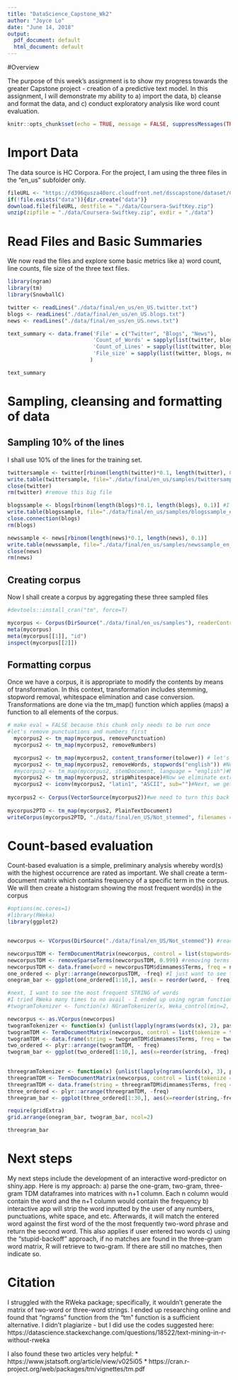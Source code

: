 ---
title: "DataScience_Capstone_Wk2"
author: "Joyce Lo"
date: "June 14, 2018"
output:
  pdf_document: default
  html_document: default
---

#Overview

The purpose of this week's assignment is to show my progress towards the greater Capstone project - creation of a predictive text model.  In this assignment, I will demonstrate my ability to a) import the data, b) cleanse and format the data, and c) conduct exploratory analysis like word count evaluation.


```{r setup, include=FALSE}
knitr::opts_chunk$set(echo = TRUE, message = FALSE, suppressMessages(TRUE), suppressWarnings(TRUE))
```

# Import Data
The data source is HC Corpora.  For the project, I am using the three files in the "en_us" subfolder only.  
```{r downloadData, eval=FALSE} 
fileURL <- "https://d396qusza40orc.cloudfront.net/dsscapstone/dataset/Coursera-SwiftKey.zip"
if(!file.exists("data")){dir.create("data")}
download.file(fileURL, destfile = "./data/Coursera-SwiftKey.zip")
unzip(zipfile = "./data/Coursera-Swiftkey.zip", exdir = "./data")
```

# Read Files and Basic Summaries
We now read the files and explore some basic metrics like a) word count, line counts, file size of the three text files.
``` {r readFiles, warning=FALSE, message=FALSE}
library(ngram)
library(tm)
library(SnowballC)

twitter <- readLines("./data/final/en_us/en_US.twitter.txt")
blogs <- readLines("./data/final/en_us/en_US.blogs.txt")
news <- readLines("./data/final/en_us/en_US.news.txt")

text_summary <- data.frame('File' = c("Twitter", "Blogs", "News"),
                           'Count_of_Words' = sapply(list(twitter, blogs, news), function(x){format(wordcount(x), sep=" ", count.function=sum)}),
                           'Count_of_Lines' = sapply(list(twitter, blogs, news), function(x) {length(x)}),
                           'File_size' = sapply(list(twitter, blogs, news), function(x){format(object.size(x), "MB")})
                          )

text_summary

```


# Sampling, cleansing and formatting of data

## Sampling 10% of the lines
I shall use 10% of the lines for the training set.  
``` {r sample, eval = FALSE}
twittersample <- twitter[rbinom(length(twitter)*0.1, length(twitter), 0.1)]  #I just want 10% of lines
write.table(twittersample, file="./data/final/en_us/samples/twittersample_en_US.csv",row.names=FALSE,sep=",")
close(twitter)
rm(twitter) #remove this big file

blogssample <- blogs[rbinom(length(blogs)*0.1, length(blogs), 0.1)] #I just want 10% of the lines
write.table(blogssample, file="./data/final/en_us/samples/blogssample_en_US.csv", row.names=FALSE, sep=",")
close.connection(blogs)
rm(blogs)

newssample <- news[rbinom(length(news)*0.1, length(news), 0.1)]
write.table(newssample, file="./data/final/en_us/samples/newssample_en_US.csv", row.names=FALSE, sep=",")
close(news)
rm(news)
```

## Creating corpus
Now I shall create a corpus by aggregating these three sampled files
``` {r corpus, results='hide', eval = FALSE}
#devtools::install_cran("tm", force=T)

mycorpus <- Corpus(DirSource("./data/final/en_us/samples"), readerControl = list(reader=readPlain, language = "en_US"))
meta(mycorpus)
meta(mycorpus[[1]], "id")
inspect(mycorpus[[2]])
```

## Formatting corpus
Once we have a corpus, it is appropriate to modify the contents by means of transformation. In this context, transformation includes stemming, stopword removal, whitespace elimination and case conversion.  Transformations are done via the tm_map() function which applies (maps) a function to all elements of the corpus.  
``` {r transform, eval = FALSE}
# make eval = FALSE because this chunk only needs to be run once
#let's remove punctuations and numbers first
  mycorpus2 <- tm_map(mycorpus, removePunctuation)
  mycorpus2 <- tm_map(mycorpus2, removeNumbers)

  mycorpus2 <- tm_map(mycorpus2, content_transformer(tolower)) # let's transform texts into lower cases
  mycorpus2 <- tm_map(mycorpus2, removeWords, stopwords("english")) #Next, remove stop words like "and", "for", "in", etc.
  #mycorpus2 <- tm_map(mycorpus2, stemDocument, language = "english")#Now we do stemming - i.e. erase words' suffixes to retrieve their radicals.  e.g. 'engage', 'engaged', 'engaging' to 'engag'
  mycorpus2 <- tm_map(mycorpus2, stripWhitespace)#Now we eliminate extra whitespace
  mycorpus2 <- iconv(mycorpus2, "latin1", "ASCII", sub="")#Next, we get rid of non-ASCII characters
  
mycorpus2 <- Corpus(VectorSource(mycorpus2))#we need to turn this back to a corpus first
  
mycorpus2PTD <- tm_map(mycorpus2, PlainTextDocument)
writeCorpus(mycorpus2PTD, "./data/final/en_US/Not_stemmed", filenames = NULL) #Finally, write this training set corpus


```


# Count-based evaluation
Count-based evaluation is a simple, preliminary analysis whereby word(s) with the highest occurrence are rated as important.  We shall create a term-document matrix which contains frequency of a specific term in the corpus.  We will then create a histogram showing the most frequent word(s) in the corpus
```{r n-gram}
#options(mc.cores=1)
#library(RWeka)
library(ggplot2)


newcorpus <- VCorpus(DirSource("./data/final/en_US/Not_stemmed")) #read the Corpus I saved

newcorpusTDM <- TermDocumentMatrix(newcorpus, control = list(stopwords= TRUE))
newcorpusTDM <- removeSparseTerms(newcorpusTDM, 0.999) #removing terms that occur in less than 1% of the Corpus
newcorpusTDM <- data.frame(word = newcorpusTDM$dimnames$Terms, freq = newcorpusTDM$v) 
one_ordered <- plyr::arrange(newcorpusTDM, -freq) #I just want to see the top x in the bar graph
onegram_bar <- ggplot(one_ordered[1:10,], aes(x = reorder(word, - freq), y = freq)) + geom_bar(stat="identity", width=0.3, fill="tomato3") + theme(axis.text.x = element_text(angle=90))

#next, I want to see the most frequent STRING of words
#I tried RWeka many times to no avail - I ended up using ngram function from the tm package instead 
#twogramTokenizer <- function(x) NGramTokenizer(x, Weka_control(min=2, max=2))

newcorpus <- as.VCorpus(newcorpus)
twogramTokenizer <- function(x) {unlist(lapply(ngrams(words(x), 2), paste, collapse = " "), use.names = FALSE)}
twogramTDM <- TermDocumentMatrix(newcorpus, control = list(tokenize = twogramTokenizer))
twogramTDM <- data.frame(string = twogramTDM$dimnames$Terms, freq = twogramTDM$v)
two_ordered <- plyr::arrange(twogramTDM, - freq)
twogram_bar <- ggplot(two_ordered[1:10,], aes(x=reorder(string, -freq), y=freq)) + geom_bar(stat="identity", width=0.3, fill="purple") + theme(axis.text.x = element_text(angle=90))
                                                                              

threegramTokenizer <- function(x) {unlist(lapply(ngrams(words(x), 3), paste, collapse = " "), use.names = FALSE)}
threegramTDM <- TermDocumentMatrix(newcorpus, control = list(tokenize = threegramTokenizer))
threegramTDM <- data.frame(string = threegramTDM$dimnames$Terms, freq = threegramTDM$v)
three_ordered <- plyr::arrange(threegramTDM, -freq)
threegram_bar <- ggplot(three_ordered[1:30,], aes(x=reorder(string,-freq), y=freq)) + geom_bar(stat = "identity", width=0.3, fill="green") + theme(axis.text.x = element_text(angle=90))

require(gridExtra)
grid.arrange(onegram_bar, twogram_bar, ncol=2)

threegram_bar

```


# Next steps
My next steps include the development of an interactive word-predictor on shiny.app.  Here is my approach:
  a) parse the one-gram, two-gram, three-gram TDM dataframes into matrices with n+1 column.  Each n column would contain the word and the n+1 column would contain the frequency
  b) interactive app will strip the word inputted by the user of any numbers, punctuations, white space, and etc.  Afterwards, it will match the entered word against the first word of the the most frequently two-word phrase and return the second word.  This also applies if user entered two words
  c) using the "stupid-backoff" approach, if no matches are found in the three-gram word matrix, R will retrieve to two-gram. If there are still no matches, then indicate so.
  
  
# Citation
I struggled with the RWeka package; specifically, it wouldn't generate the matrix of two-word or three-word strings.  I ended up researching online and found that "ngrams" function from the "tm" function is a sufficient alternative.  I didn't plagiarize - but I did use the codes suggested here: https://datascience.stackexchange.com/questions/18522/text-mining-in-r-without-rweka

I also found these two articles very helpful: 
 * https://www.jstatsoft.org/article/view/v025i05
 * https://cran.r-project.org/web/packages/tm/vignettes/tm.pdf
 
